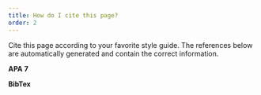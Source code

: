 ```yaml
---
title: How do I cite this page?
order: 2
---
```


Cite this page according to your favorite style guide. The references below are automatically generated and contain the correct information.

**APA 7**
<CorrelationApaReference />

**BibTex**
<CorrelationBibTex />


